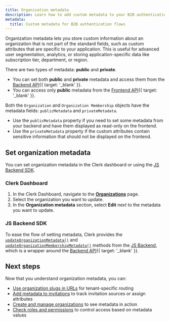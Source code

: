 ```yaml
---
title: Organization metadata
description: Learn how to add custom metadata to your B2B authentication flows to store additional information in the org object for advanced user segmentation, analytics, and B2B workflows.
metadata:
  title: Custom metadata for B2B authentication flows
---
```


Organization metadata lets you store custom information about an organization that is not part of the standard fields, such as custom attributes that are specific to your application. This is useful for advanced user segmentation, analytics, or storing application-specific data like subscription tier, department, or region.

There are two types of metadata: **public** and **private**.

- You can set both **public** and **private** metadata and access them from the [Backend API](/docs/reference/backend-api){{ target: '_blank' }}.
- You can access only **public** metadata from the [Frontend API](/docs/reference/frontend-api/){{ target: '_blank' }}.

Both the `Organization` and `Organization Membership` objects have the metadata fields: `publicMetadata` and `privateMetadata`.

- Use the `publicMetadata` property if you need to set some metadata from your backend and have them displayed as read-only on the frontend.
- Use the `privateMetadata` property if the custom attributes contain sensitive information that should not be displayed on the frontend.

## Set organization metadata

You can set organization metadata in the Clerk dashboard or using the [JS Backend SDK](/docs/js-backend/getting-started/quickstart).

### Clerk Dashboard

1. In the Clerk Dashboard, navigate to the [**Organizations**](https://dashboard.clerk.com/~/organizations) page.
1. Select the organization you want to update.
1. In the **Organization metadata** section, select **Edit** next to the metadata you want to update.

### JS Backend SDK

To ease the flow of setting metadata, Clerk provides the [`updateOrganizationMetadata()`](/docs/reference/backend/organization/update-organization-metadata) and [`updateOrganizationMembershipMetadata()`](/docs/reference/backend/organization/update-organization-membership-metadata) methods from the [JS Backend](/docs/js-backend/getting-started/quickstart), which is a wrapper around the [Backend API](/docs/reference/backend-api){{ target: '_blank' }}.

<Include src="_partials/metadata-callout" />

## Next steps

Now that you understand organization metadata, you can:

- [Use organization slugs in URLs](/docs/guides/organizations/org-slugs-in-urls) for tenant-specific routing
- [Add metadata to invitations](/docs/guides/organizations/invitations#invitation-metadata) to track invitation sources or assign attributes
- [Create and manage organizations](/docs/guides/organizations/create-and-manage) to see metadata in action
- [Check roles and permissions](/docs/guides/organizations/check-access) to control access based on metadata values
